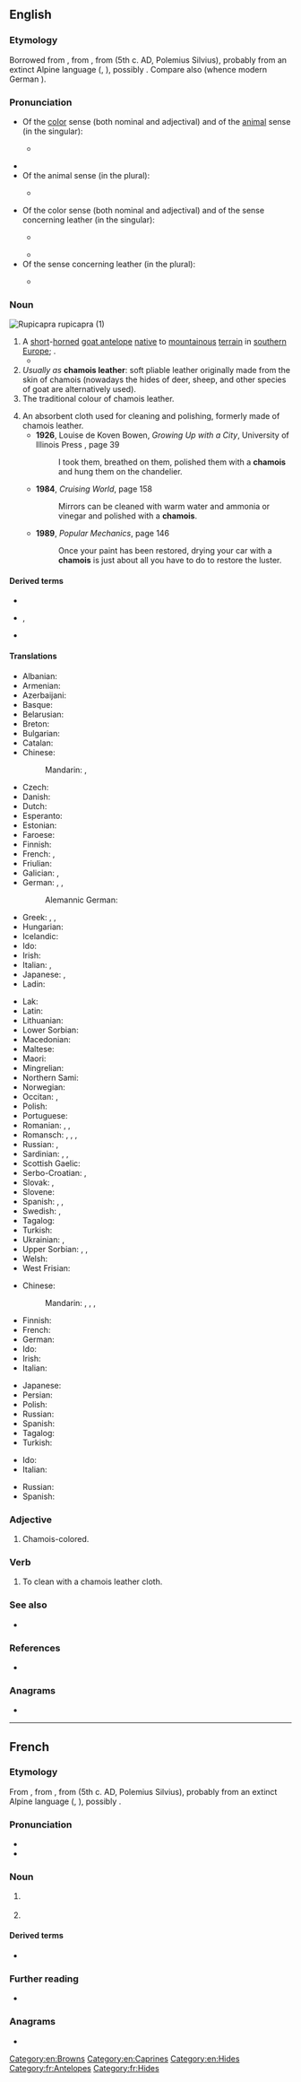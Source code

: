==English==
{{wikipedia}}

===Etymology===
Borrowed from {{bor|en|frm|chamois}}, from {{der|en|LL.|camox}}, from {{der|en|cel-gau|camox}} (5th c. AD, Polemius Silvius), probably from an extinct Alpine language ({{der|en|xrr|-}}, {{der|en|xlg|-}}), possibly {{der|en|ine-pro|*kem||without horns}}. Compare also {{cog|goh|gamiza||chamois}} (whence modern German {{m|de|Gämse}}).

===Pronunciation===
* Of the [[color]] sense (both nominal and adjectival) and of the [[animal]] sense (in the singular):
** {{a|RP}} {{IPA|en|/ˈʃæmwɑː/}}
* {{audio|en|En-us-chamois.ogg|Audio (US)}}
* Of the animal sense (in the plural):
** {{a|RP}} {{IPA|en|/ˈʃæmwɑːz/}}
* Of the color sense (both nominal and adjectival) and of the sense concerning leather (in the singular):
** {{a|RP}} {{IPA|en|/ˈʃæmi/}}
** {{rhymes|en|æmi}}
* Of the sense concerning leather (in the plural):
** {{a|RP}} {{IPA|en|/ˈʃæmiz/}}

===Noun===
[[Image:Rupicapra rupicapra 0.jpg|thumb|''Rupicapra rupicapra'' (1)]]
{{en-noun|~|+|chamois}}

# A [[short#Adjective|short]]-[[horned#Adjective|horned]] [[goat antelope]] [[native#Adjective|native]] to [[mountainous]] [[terrain]] in [[Southern Europe|southern Europe]]; {{taxlink|Rupicapra rupicapra|species|noshow=1|ver=161026}}.
#* {{RQ:Mary Shelley Frankenstein|edition=3rd|chapter=I|page=22|passage=When my father returned from Milan, he found playing with me in the hall of our villa a child fairer than pictured cherub&nbsp;– a creature who seemed to shed radiance from her looks and whose form and motions were lighter than the '''chamois''' of the hills.}}
# ''Usually as'' '''chamois leather''': soft pliable leather originally made from the skin of chamois (nowadays the hides of deer, sheep, and other species of goat are alternatively used).
# The traditional colour of chamois leather.
#: {{color panel|FBE4C7}}
# An absorbent cloth used for cleaning and polishing, formerly made of chamois leather.
#* '''1926''', Louise de Koven Bowen, ''Growing Up with a City'', University of Illinois Press {{ISBN|9780252070440}}, page 39
#*: I took them, breathed on them, polished them with a '''chamois''' and hung them on the chandelier.
#* '''1984''', ''Cruising World'', page 158
#*: Mirrors can be cleaned with warm water and ammonia or vinegar and polished with a '''chamois'''.
#* '''1989''', ''Popular Mechanics'', page 146
#*: Once your paint has been restored, drying your car with a '''chamois''' is just about all you have to do to restore the luster.

====Derived terms====
* {{l|en|cattle chamois}}
* {{l|en|chammy}}, {{l|en|shammy}}
* {{l|en|chamois leather}}

====Translations====
{{trans-top|A goat-like antelope}}
* Albanian: {{t|sq|dhia e egër}}
* Armenian: {{t+|hy|այծյամ}}
* Azerbaijani: {{t|az|qarapaça}}
* Basque: {{t|eu|sarrio}}
* Belarusian: {{t|be|са́рна|f|sc=Cyrl}}
* Breton: {{t|br|chamoez}}
* Bulgarian: {{t|bg|дива коза|f|sc=Cyrl}}
* Catalan: {{t+|ca|isard}}
* Chinese:
*: Mandarin: {{t|cmn|臆羚|tr=yìlíng|sc=Hani}}, {{t|cmn|岩羚羊|tr=yánlíngyáng|sc=Hani}}
* Czech: {{t+|cs|kamzík|m}}
* Danish: {{t|da|gemse}}
* Dutch: {{t+|nl|gems|f}}
* Esperanto: {{t|eo|ĉamo}}
* Estonian: {{t|et|mägikits}}
* Faroese: {{t|fo|gemsa|f}}
* Finnish: {{t+|fi|gemssi}}
* French: {{t+|fr|chamois|m}}, {{t+|fr|isard|m}}
* Friulian: {{t|fur|cjamoç}}
* Galician: {{t+|gl|rebezo}}, {{t|gl|gamuza|f}}
* German: {{t+|de|Gams|f}}, {{t+|de|Gemse|f}}, {{t+|de|Gämse|f}}
*: Alemannic German: {{t|gsw|Gemschi|n}}
* Greek: {{t+|el|αγριόγιδο|n|sc=Grek}}, {{t+|el|αγριοκάτσικο|n|sc=Grek}}, {{t+|el|αίγαγρος|m|sc=Grek}}
* Hungarian: {{t+|hu|zerge}}
* Icelandic: {{t|is|gemsa|f}}
* Ido: {{t+|io|chamo}}
* Irish: {{t|ga|seamaí|m}}
* Italian: {{t+|it|camoscio|m}}, {{t|it|rupicapra|f}}
* Japanese: {{t+|ja|シャモア|tr=shamoa|sc=Jpan}}, {{t+|ja|カモシカ|tr=kamojika|sc=Jpan}}
* Ladin: {{t|lld|ciamorc}}
{{trans-mid}}
* Lak: {{t|lbe|гьинта}}
* Latin: {{t|la|Rupicapra rupicapra}}
* Lithuanian: {{t|lt|gemzė}}
* Lower Sorbian: {{t|dsb|źiwa koza}}
* Macedonian: {{t|mk|дивокоза|f|sc=Cyrl}}
* Maltese: {{t|mt|kamoxx}}
* Maori: {{t|mi|temera}}
* Mingrelian: {{t|xmf|ერსქემი}}
* Northern Sami: {{t|se|álpagáica}}
* Norwegian: {{t|no|gemse}}
* Occitan: {{t|oc|camóç}}, {{t|oc|isard}}
* Polish: {{t+|pl|kozica|f}}
* Portuguese: {{t+|pt|camurça}}
* Romanian: {{t+|ro|șamoa|m}}, {{t+|ro|capră-neagră|f}}, {{t+|ro|capră-de-munte|f}}
* Romansch: {{t|rm|chamutsch|m}} {{qualifier|Rumantsch Grischun}}, {{t|rm|camutsch|m}} {{qualifier|Sursilvan}}, {{t|rm|tgamutsch|m}} {{qualifier|Sutsilvan, Surmiran}}, {{t|rm|chamuotsch|m}} {{qualifier|Puter, Vallader}}
* Russian: {{t+|ru|се́рна|f}}, {{t|ru|чёрный козёл|m}}
* Sardinian: {{t|sc|camussa}}, {{t|sc|crabu aresti}}, {{t|sc|camùsciu}}
* Scottish Gaelic: {{t|gd|somar}}
* Serbo-Croatian: {{t|sh|дивокоза|f}}, {{t+|sh|divokoza|f}}
* Slovak: {{t|sk|kamzík horský|m}}, {{t|sk|kamzík|m}}
* Slovene: {{t+|sl|gams|m}}
* Spanish: {{t+|es|gamuza|f}}, {{t+|es|rebeco|m}}, {{t+|es|sarrio|m}}
* Swedish: {{t+|sv|gems|c}}, {{t|sv|stenget|c}}
* Tagalog: {{t|tl|gamusa}}
* Turkish: {{t+|tr|dağ keçisi}}
* Ukrainian: {{t|uk|се́рна|f|sc=Cyrl}}, {{t|uk|са́рна|f|sc=Cyrl}}
* Upper Sorbian: {{t|hsb|kamzyk}}, {{t|hsb|gemsa}}, {{t|hsb|skalna koza}}
* Welsh: {{t|cy|gafrewig}}
* West Frisian: {{t|fy|gems}}
{{trans-bottom}}

{{trans-top|cloth}}
* Chinese:
*: Mandarin: {{t|cmn|沙穆瓦|tr=shāmùwǎ|sc=Hani}}, {{t+|cmn|麂皮|tr=jǐpí|sc=Hani}}, {{t|cmn|麂皮革|tr=jǐpígé|sc=Hani}}, {{t+|cmn|油鞣革|tr=yóuróugé|sc=Hani}}
* Finnish: {{t+|fi|säämiskä}}
* French: {{t+|fr|chamois|m}}
* German: {{t+|de|Sämischleder|n}}
* Ido: {{t+|io|chamopelo}}
* Irish: {{t|ga|seamaí|m}}
* Italian: {{t+|it|camoscio}}
{{trans-mid}}
* Japanese: {{t+|ja|シャモア|tr=shamoa|sc=Jpan}}
* Persian: {{t+|fa|کیمخت|tr=kimoxt}}
* Polish: {{t+|pl|giemza|f}}
* Russian: {{t+|ru|за́мша|f}}
* Spanish: {{t+|es|gamuza|f}}
* Tagalog: {{t|tl|gamusa}}
* Turkish: {{t+|tr|güderi}}
{{trans-bottom}}

{{trans-top|colour}}
* Ido: {{t+|io|chamea}}
* Italian: {{t+|it|camoscio}}
{{trans-mid}}
* Russian: {{t+check|ru|кори́чнево-жёлтый|m}} {{qualifier|цвет}}<!-- how can цвет be a qualifier?-->
* Spanish: {{t+|es|gamuza}}
{{trans-bottom}}

===Adjective===
{{en-adj|-}}

# Chamois-colored.

===Verb===
{{en-verb|es}}

# {{lb|en|transitive}} To clean with a chamois leather cloth.
#: {{synonyms|en|shammy}}

===See also===
* {{l|en|Appendix:Colors}}

===References===
* {{R:ine:Roberts}}

===Anagrams===
* {{anagrams|en|a=achimos|chamiso}}

[[Category:en:Browns]]
[[Category:en:Caprines]]
[[Category:en:Hides]]

----

==French==

===Etymology===
From {{inh|fr|frm|chamois}}, from {{inh|fr|LL.|camox}}, from {{der|fr|cel-gau|camox}} (5th c. AD, Polemius Silvius), probably from an extinct Alpine language ({{der|fr|xrr|-}}, {{der|fr|xlg|-}}), possibly {{der|fr|ine-pro|*kem||without horns}}.

===Pronunciation===
* {{fr-IPA}}
* {{audio|fr|Fr-chamois.ogg|Audio (France)}}

===Noun===
{{fr-noun|m|chamois}}

# {{l|en|chamois}} {{gloss|animal}}
# {{l|en|chamois}} {{gloss|leather}}

====Derived terms====
* {{l|fr|chamoiserie}}

===Further reading===
* {{R:TLFi}}

===Anagrams===
* {{l|fr|chômais}}

[[Category:fr:Antelopes]]
[[Category:fr:Hides]]